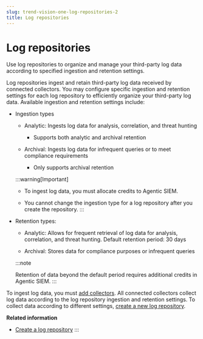 ```yaml
---
slug: trend-vision-one-log-repositories-2
title: Log repositories
---
```

# Log repositories

Use log repositories to organize and manage your third-party log data according to specified ingestion and retention settings.

Log repositories ingest and retain third-party log data received by connected collectors. You may configure specific ingestion and retention settings for each log repository to efficiently organize your third-party log data. Available ingestion and retention settings include:

- Ingestion types

  - Analytic: Ingests log data for analysis, correlation, and threat hunting

    - Supports both analytic and archival retention

  - Archival: Ingests log data for infrequent queries or to meet compliance requirements

    - Only supports archival retention

  :::warning[Important]

  - To ingest log data, you must allocate credits to Agentic SIEM.

  - You cannot change the ingestion type for a log repository after you create the repository.
  :::

- Retention types:

  - Analytic: Allows for frequent retrieval of log data for analysis, correlation, and threat hunting. Default retention period: 30 days

  - Archival: Stores data for compliance purposes or infrequent queries

  :::note

  Retention of data beyond the default period requires additional credits in Agentic SIEM.
  :::

To ingest log data, you must [add collectors](create-collector.mdx). All connected collectors collect log data according to the log repository ingestion and retention settings. To collect data according to different settings, [create a new log repository](create-log-repository.mdx).

**Related information**

- [Create a log repository](create-log-repository-2.md "Create a log repository to organize collected log data according to specified ingestion and retention settings.")
:::
